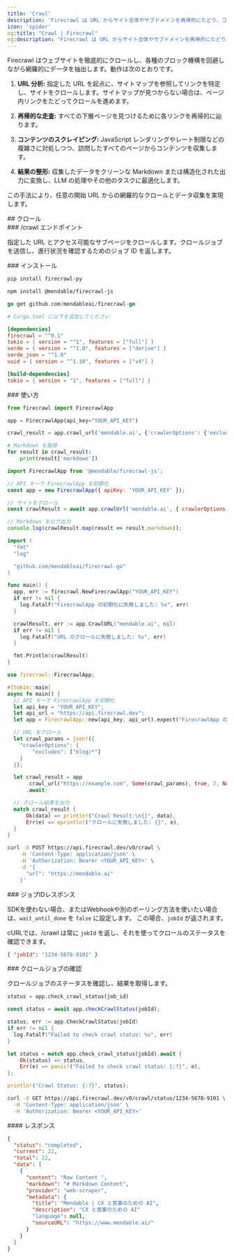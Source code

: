 ```yaml
---
title: 'Crawl'
description: 'Firecrawl は URL からサイト全体やサブドメインを再帰的にたどり、コンテンツを収集できます'
icon: 'spider'
og:title: "Crawl | Firecrawl"
og:description: "Firecrawl は URL からサイト全体やサブドメインを再帰的にたどり、コンテンツを収集できます"
---
```


Firecrawl はウェブサイトを徹底的にクロールし、各種のブロック機構を回避しながら網羅的にデータを抽出します。動作は次のとおりです。

1. **URL 分析:**
   指定した URL を起点に、サイトマップを参照してリンクを特定し、サイトをクロールします。サイトマップが見つからない場合は、ページ内リンクをたどってクロールを進めます。

2. **再帰的な走査:**
   すべての下層ページを見つけるために各リンクを再帰的に辿ります。

3. **コンテンツのスクレイピング:**
   JavaScript レンダリングやレート制限などの複雑さに対処しつつ、訪問したすべてのページからコンテンツを収集します。

4. **結果の整形:**
   収集したデータをクリーンな Markdown または構造化された出力に変換し、LLM の処理やその他のタスクに最適化します。

この手法により、任意の開始 URL からの網羅的なクロールとデータ収集を実現します。

<div id="crawling">
  ## クロール
</div>

<div id="crawl-endpoint">
  ### /crawl エンドポイント
</div>

指定した URL とアクセス可能なサブページをクロールします。クロールジョブを送信し、進行状況を確認するためのジョブ ID を返します。

<div id="installation">
  ### インストール
</div>

<CodeGroup>

```bash Python
pip install firecrawl-py
```

```bash JavaScript
npm install @mendable/firecrawl-js
```

```go Go
go get github.com/mendableai/firecrawl-go
```

```toml Rust
# Cargo.toml に以下を追加してください

[dependencies]
firecrawl = "^0.1"
tokio = { version = "^1", features = ["full"] }
serde = { version = "^1.0", features = ["derive"] }
serde_json = "^1.0"
uuid = { version = "^1.10", features = ["v4"] }

[build-dependencies]
tokio = { version = "1", features = ["full"] }
```

</CodeGroup>

<div id="usage">
  ### 使い方
</div>

<CodeGroup>

```python Python
from firecrawl import FirecrawlApp

app = FirecrawlApp(api_key="YOUR_API_KEY")

crawl_result = app.crawl_url('mendable.ai', {'crawlerOptions': {'excludes': ['blog/*']}})

# Markdown を取得
for result in crawl_result:
    print(result['markdown'])
```

```js JavaScript
import FirecrawlApp from '@mendable/firecrawl-js';

// API キーで FirecrawlApp を初期化
const app = new FirecrawlApp({ apiKey: 'YOUR_API_KEY' });

// サイトをクロール
const crawlResult = await app.crawlUrl('mendable.ai', { crawlerOptions: { excludes: ['blog/*'] } });

// Markdown をログ出力
console.log(crawlResult.map(result => result.markdown));
```

```go Go
import (
  "fmt"
  "log"

  "github.com/mendableai/firecrawl-go"
)

func main() {
  app, err := firecrawl.NewFirecrawlApp("YOUR_API_KEY")
  if err != nil {
    log.Fatalf("FirecrawlApp の初期化に失敗しました: %v", err)
  }

  crawlResult, err := app.CrawlURL("mendable.ai", nil)
  if err != nil {
    log.Fatalf("URL のクロールに失敗しました: %v", err)
  }

  fmt.Println(crawlResult)
}
```

```rust Rust
use firecrawl::FirecrawlApp;

#[tokio::main]
async fn main() {
  // API キーで FirecrawlApp を初期化
  let api_key = "YOUR_API_KEY";
  let api_url = "https://api.firecrawl.dev";
  let app = FirecrawlApp::new(api_key, api_url).expect("FirecrawlApp の初期化に失敗しました");

  // URL をクロール
  let crawl_params = json!({
    "crawlerOptions": {
        "excludes": ["blog/*"]
    }
  });

  let crawl_result = app
      .crawl_url("https://example.com", Some(crawl_params), true, 2, None)
      .await;

  // クロール結果を出力
  match crawl_result {
      Ok(data) => println!("Crawl Result:\n{}", data),
      Err(e) => eprintln!("クロールに失敗しました: {}", e),
  }
}
```

```bash cURL
curl -X POST https://api.firecrawl.dev/v0/crawl \
    -H 'Content-Type: application/json' \
    -H 'Authorization: Bearer <YOUR_API_KEY>' \
    -d '{
      "url": "https://mendable.ai"
    }'
```

</CodeGroup>

<div id="job-id-response">
  ### ジョブIDレスポンス
</div>

SDKを使わない場合、またはWebhookや別のポーリング方法を使いたい場合は、`wait_until_done` を `false` に設定します。
この場合、`jobId` が返されます。

cURLでは、/crawl は常に `jobId` を返し、それを使ってクロールのステータスを確認できます。

```json
{ "jobId": "1234-5678-9101" }
```


<div id="check-crawl-job">
  ### クロールジョブの確認
</div>

クロールジョブのステータスを確認し、結果を取得します。

<CodeGroup>

```python Python
status = app.check_crawl_status(job_id)
```

```js JavaScript
const status = await app.checkCrawlStatus(jobId);
```

```go Go
status, err := app.CheckCrawlStatus(jobId)
if err != nil {
  log.Fatalf("Failed to check crawl status: %v", err)
}
```

```rust Rust
let status = match app.check_crawl_status(jobId).await {
    Ok(status) => status,
    Err(e) => panic!("Failed to check crawl status: {:?}", e),
};

println!("Crawl Status: {:?}", status);
```

```bash cURL
curl -X GET https://api.firecrawl.dev/v0/crawl/status/1234-5678-9101 \
  -H 'Content-Type: application/json' \
  -H 'Authorization: Bearer <YOUR_API_KEY>'
```

</CodeGroup>

<div id="response">
  #### レスポンス
</div>

```json
{
  "status": "completed",
  "current": 22,
  "total": 22,
  "data": [
    {
      "content": "Raw Content ",
      "markdown": "# Markdown Content",
      "provider": "web-scraper",
      "metadata": {
        "title": "Mendable | CX と営業のための AI",
        "description": "CX と営業のための AI"
        "language": null,
        "sourceURL": "https://www.mendable.ai/"
      }
    }
  ]
}
```
